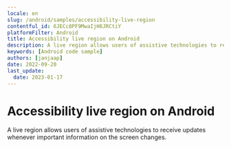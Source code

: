 ```yaml
---
locale: en
slug: /android/samples/accessibility-live-region
contentful_id: 6JECc8PF9MwaIjH6JRCtiY
platformFilter: Android
title: Accessibility live region on Android
description: A live region allows users of assistive technologies to receive updates whenever important information on the screen changes.
keywords: [Android code sample]
authors: [janjaap]
date: 2022-09-20
last_update:
  date: 2023-01-17
---
```


# Accessibility live region on Android

A live region allows users of assistive technologies to receive updates whenever important information on the screen changes.

<CodeSample id="accessibility-live-region" locale="en" platform="android"/>
